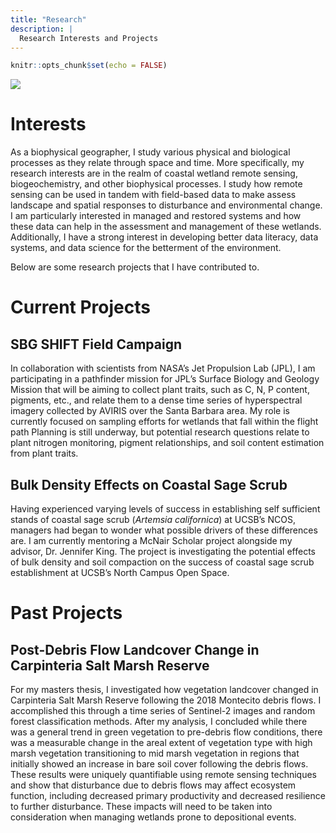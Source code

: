 ```yaml
---
title: "Research"
description: |
  Research Interests and Projects
---
```


```r
knitr::opts_chunk$set(echo = FALSE)
```

![](images/wetland_banner.jfif)

# Interests

As a biophysical geographer, I study various physical and biological processes as they relate through space and time. More specifically, my research interests are in the realm of coastal wetland remote sensing, biogeochemistry, and other biophysical processes. I study how remote sensing can be used in tandem with field-based data to make assess landscape and spatial responses to disturbance and environmental change. I am particularly interested in managed and restored systems and how these data can help in the assessment and management of these wetlands. Additionally, I have a strong interest in developing better data literacy, data systems, and data science for the betterment of the environment. 

Below are some research projects that I have contributed to.

# Current Projects
## SBG SHIFT Field Campaign

In collaboration with scientists from NASA's Jet Propulsion Lab (JPL), I am participating in a pathfinder mission for JPL's Surface Biology and Geology Mission that will be aiming to collect plant traits, such as C, N, P content, pigments, etc., and relate them to a dense time series of hyperspectral imagery collected by AVIRIS over the Santa Barbara area. My role is currently focused on sampling efforts for wetlands that fall within the flight path Planning is still underway, but potential research questions relate to plant nitrogen monitoring, pigment relationships, and soil content estimation from plant traits.  

## Bulk Density Effects on Coastal Sage Scrub

Having experienced varying levels of success in establishing self sufficient stands of coastal sage scrub (*Artemsia californica*) at UCSB's NCOS, managers had began to wonder what possible drivers of these differences are. I am currently mentoring a McNair Scholar project alongside my advisor, Dr. Jennifer King. The project is investigating the potential effects of bulk density and soil compaction on the success of coastal sage scrub establishment at UCSB's North Campus Open Space.

# Past Projects
## Post-Debris Flow Landcover Change in Carpinteria Salt Marsh Reserve 

For my masters thesis, I investigated how vegetation landcover changed in Carpinteria Salt Marsh Reserve following the 2018 Montecito debris flows. I accomplished this through a time series of Sentinel-2 images and random forest classification methods. After my analysis, I concluded while there was a general trend in green vegetation to pre-debris flow conditions, there was a measurable change in the areal extent of vegetation type with high marsh vegetation transitioning to mid marsh vegetation in regions that initially showed an increase in bare soil cover following the debris flows. These results were uniquely quantifiable using remote sensing techniques and show that disturbance due to debris flows may affect ecosystem function, including decreased primary productivity and decreased resilience to further disturbance. These impacts will need to be taken into consideration when managing wetlands prone to depositional events.